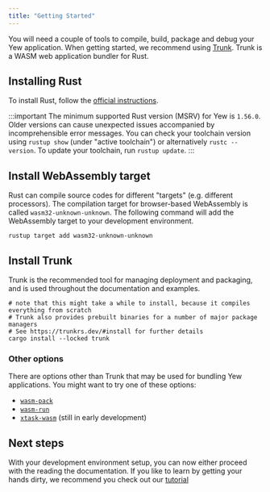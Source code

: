 ```yaml
---
title: "Getting Started"
---
```


You will need a couple of tools to compile, build, package and debug your Yew application.
When getting started, we recommend using [Trunk](https://trunkrs.dev/). Trunk is a WASM web application
bundler for Rust.

## Installing Rust

To install Rust, follow the [official instructions](https://www.rust-lang.org/tools/install).

:::important
The minimum supported Rust version (MSRV) for Yew is `1.56.0`. Older versions can cause unexpected
issues accompanied by incomprehensible error messages. You can check your toolchain version using
`rustup show` (under "active toolchain") or alternatively `rustc --version`. To update your
toolchain, run `rustup update`.
:::

## Install WebAssembly target

Rust can compile source codes for different "targets" (e.g. different processors). The compilation
target for browser-based WebAssembly is called `wasm32-unknown-unknown`. The following command will
add the WebAssembly target to your development environment.

```shell
rustup target add wasm32-unknown-unknown
```

## Install Trunk

Trunk is the recommended tool for managing deployment and packaging, and is used throughout the
documentation and examples.

```shell
# note that this might take a while to install, because it compiles everything from scratch
# Trunk also provides prebuilt binaries for a number of major package managers
# See https://trunkrs.dev/#install for further details
cargo install --locked trunk
```

### Other options

There are options other than Trunk that may be used for bundling Yew applications. You might want to try one of these options:

- [`wasm-pack`](https://rustwasm.github.io/wasm-pack/)
- [`wasm-run`](https://github.com/IMI-eRnD-Be/wasm-run)
- [`xtask-wasm`](https://github.com/rustminded/xtask-wasm/) (still in early development)

## Next steps

With your development environment setup, you can now either proceed with the reading the documentation.
If you like to learn by getting your hands dirty, we recommend you check out our [tutorial](../tutorial)
